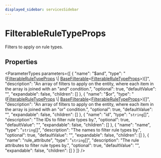 ```yaml
---
displayed_sidebar: servicesSidebar
---
```



# FilterableRuleTypeProps

Filters to apply on rule types.

## Properties

<ParameterTypes parameters={[
  {
    "name": "$and",
    "type": "([FilterableRuleTypeProps](services.FilterableRuleTypeProps.mdx) \\| [BaseFilterable](services.BaseFilterable.mdx)&#60;[FilterableRuleTypeProps](services.FilterableRuleTypeProps.mdx)&#62;)[]",
    "description": "An array of filters to apply on the entity, where each item in the array is joined with an \"and\" condition.",
    "optional": true,
    "defaultValue": "",
    "expandable": false,
    "children": []
  },
  {
    "name": "$or",
    "type": "([FilterableRuleTypeProps](services.FilterableRuleTypeProps.mdx) \\| [BaseFilterable](services.BaseFilterable.mdx)&#60;[FilterableRuleTypeProps](services.FilterableRuleTypeProps.mdx)&#62;)[]",
    "description": "An array of filters to apply on the entity, where each item in the array is joined with an \"or\" condition.",
    "optional": true,
    "defaultValue": "",
    "expandable": false,
    "children": []
  },
  {
    "name": "id",
    "type": "`string`[]",
    "description": "The IDs to filter rule types by.",
    "optional": true,
    "defaultValue": "",
    "expandable": false,
    "children": []
  },
  {
    "name": "name",
    "type": "`string`[]",
    "description": "The names to filter rule types by.",
    "optional": true,
    "defaultValue": "",
    "expandable": false,
    "children": []
  },
  {
    "name": "rule_attribute",
    "type": "`string`[]",
    "description": "The rule attributes to filter rule types by.",
    "optional": true,
    "defaultValue": "",
    "expandable": false,
    "children": []
  }
]} />
